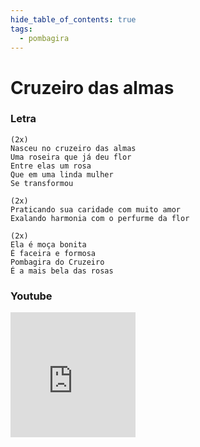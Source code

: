 ```yaml
---
hide_table_of_contents: true
tags:
  - pombagira
---
```


# Cruzeiro das almas

### Letra

```text
(2x)
Nasceu no cruzeiro das almas
Uma roseira que já deu flor
Entre elas um rosa
Que em uma linda mulher
Se transformou

(2x)
Praticando sua caridade com muito amor
Exalando harmonia com o perfurme da flor

(2x)
Ela é moça bonita
É faceira e formosa
Pombagira do Cruzeiro
É a mais bela das rosas
```

### Youtube

<iframe
  width="200"
  height="200"
  src="https://www.youtube.com/embed/76bFImr8sD4"
  title="YouTube video player"
  frameborder="0"
  allow="accelerometer; autoplay; clipboard-write; encrypted-media; gyroscope; picture-in-picture; web-share"
  referrerpolicy="strict-origin-when-cross-origin"
  allowfullscreen
></iframe>
